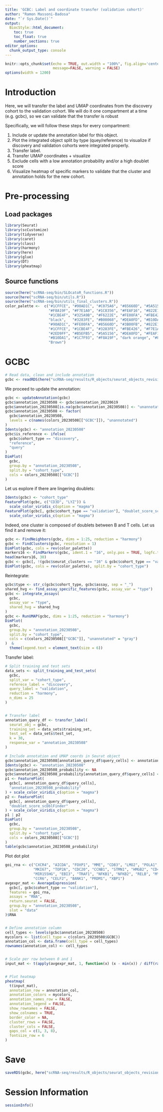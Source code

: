 ```yaml
---
title: 'GCBC: Label and coordinate transfer (validation cohort)'
author: "Ramon Massoni-Badosa"
date: "`r Sys.Date()`"
output: 
  BiocStyle::html_document:
    toc: true
    toc_float: true
    number_sections: true
editor_options: 
  chunk_output_type: console
---
```


```r
knitr::opts_chunk$set(echo = TRUE, out.width = "100%", fig.align='center', 
                      message=FALSE, warning = FALSE)
options(width = 1200)
```


# Introduction

Here, we will transfer the label and UMAP coordinates from the discovery cohort to the validation cohort. We will do it one compartment at a time (e.g. gcbc), so we can validate that the transfer is robust

Specifically, we will follow these steps for every compartment:

1. Include or update the annotation label for this object.
2. Plot the integrated object split by type (quey/reference) to visualize if discovery and validation cohorts were integrated properly.
3. Transfer label.
4. Transfer UMAP coordinates + visualize
5. Exclude cells with a low annotation probability and/or a high doublet score
6. Visualize heatmap of specific markers to validate that the cluster and annotation holds for the new cohort.

# Pre-processing

## Load packages

```r
library(Seurat)
library(scCustomize)
library(tidyverse)
library(caret)
library(class)
library(harmony)
library(here)
library(glue)
library(DT)
library(pheatmap)
```


## Source functions

```r
source(here("scRNA-seq/bin/SLOcatoR_functions.R"))
source(here("scRNA-seq/bin/utils.R"))
source(here("scRNA-seq/bin/utils_final_clusters.R"))
color_palette <-  c("#1CFFCE", "#90AD1C", "#C075A6", "#85660D", "#5A5156", "#AA0DFE",
                    "#F8A19F", "#F7E1A0", "#1C8356", "#FEAF16", "#822E1C", "#C4451C",
                    "#1CBE4F", "#325A9B", "#F6222E", "#FE00FA", "#FBE426", "#16FF32",
                    "black",   "#3283FE", "#B00068", "#DEA0FD", "#B10DA1", "#E4E1E3",
                    "#90AD1C", "#FE00FA", "#85660D", "#3B00FB", "#822E1C", "coral2",
                    "#1CFFCE", "#1CBE4F", "#3283FE", "#FBE426", "#F7E1A0", "#325A9B",
                    "#2ED9FF", "#B5EFB5", "#5A5156", "#DEA0FD", "#FEAF16", "#683B79",
                    "#B10DA1", "#1C7F93", "#F8A19F", "dark orange", "#FEAF16", "#FBE426",
                    "Brown")
```


# GCBC

```r
# Read data, clean and include annotation
gcbc <- readRDS(here("scRNA-seq/results/R_objects/seurat_objects_revision/4.11-GCBC_seurat_object_discovery_validation_cohorts.rds"))
```


We proceed to update the annotation:

```r
gcbc <- updateAnnotation(gcbc)
gcbc$annotation_20230508 <- gcbc$annotation_20220619
gcbc$annotation_20230508[is.na(gcbc$annotation_20230508)] <- "unannotated"
gcbc$annotation_20230508 <- factor(
  gcbc$annotation_20230508,
  levels = c(names(colors_20230508[["GCBC"]]), "unannotated")
)
Idents(gcbc) <- "annotation_20230508"
gcbc$is_reference <- ifelse(
  gcbc$cohort_type == "discovery",
  "reference",
  "query"
)
DimPlot(
  gcbc,
  group.by = "annotation_20230508",
  split.by = "cohort_type",
  cols = colors_20230508[["GCBC"]]
)
```

Let us explore if there are lingering doublets:

```r
Idents(gcbc) <- "cohort_type"
FeaturePlot(gcbc, c("CD3D", "LYZ")) &
  scale_color_viridis_c(option = "magma")
FeaturePlot(gcbc[, gcbc$cohort_type == "validation"], "doublet_score_scDblFinder") &
  scale_color_viridis_c(option = "magma")
```

Indeed, one cluster is composed of doublets between B and T cells. Let us find it and remove it:

```r
gcbc <- FindNeighbors(gcbc, dims = 1:25, reduction = "harmony")
gcbc <- FindClusters(gcbc, resolution = 1)
DimPlot(gcbc, cols = rev(color_palette))
markers16 <- FindMarkers(gcbc, ident.1 = "16", only.pos = TRUE, logfc.threshold = 0.5)
head(markers16, 30)
gcbc <- gcbc[, !(gcbc$seurat_clusters == "16" & gcbc$cohort_type == "validation")]
DimPlot(gcbc, cols = rev(color_palette), split.by = "cohort_type")
```

Reintegrate:

```r
gcbc$type <- str_c(gcbc$cohort_type, gcbc$assay, sep = "_")
shared_hvg <- find_assay_specific_features(gcbc, assay_var = "type")
gcbc <- integrate_assays(
  gcbc,
  assay_var = "type",
  shared_hvg = shared_hvg
)
gcbc <- RunUMAP(gcbc, dims = 1:25, reduction = "harmony")
DimPlot(
  gcbc,
  group.by = "annotation_20230508",
  split.by = "cohort_type",
  cols = c(colors_20230508[["GCBC"]], "unannotated" = "gray")
)  &
  theme(legend.text = element_text(size = 6))
```


Transfer label:

```r
# Split training and test sets
data_sets <- split_training_and_test_sets(
  gcbc,
  split_var = "cohort_type",
  referece_label = "discovery",
  query_label = "validation",
  reduction = "harmony",
  n_dims = 25
)


# Transfer label
annotation_query_df <- transfer_label(
  seurat_obj = gcbc,
  training_set = data_sets$training_set,
  test_set = data_sets$test_set,
  k = 30,
  response_var = "annotation_20230508"
)

# Include annotation and UMAP coords in Seurat object
gcbc$annotation_20230508[annotation_query_df$query_cells] <- annotation_query_df$annotation
Idents(gcbc) <- "annotation_20230508"
gcbc$annotation_20230508_probability <- NA
gcbc$annotation_20230508_probability[annotation_query_df$query_cells] <- annotation_query_df$annotation_prob
p1 <- FeaturePlot(
  gcbc[, annotation_query_df$query_cells],
  "annotation_20230508_probability"
) + scale_color_viridis_c(option = "magma")
p2 <- FeaturePlot(
  gcbc[, annotation_query_df$query_cells],
  "doublet_score_scDblFinder"
) + scale_color_viridis_c(option = "magma")
p1 | p2
DimPlot(
  gcbc,
  group.by = "annotation_20230508",
  split.by = "cohort_type",
  cols = colors_20230508[["GCBC"]]
)
table(gcbc$annotation_20230508_probability)
```


Plot dot plot

```r
goi_rna <- c("CXCR4", "AICDA", "FOXP1", "MME", "CD83", "LMO2", "POLA1", "HIST1H4C",
             "MKI67", "TOP2A", "CDC20", "CCNB1", "STMN1", "HMGB2", "CD40", "BCL2A1",
             "MIR155HG", "EBI3", "TRAF1", "NFKB1", "NFKB2", "RELB", "MYC", "BATF",
             "CCR6", "CELF2", "BANK1", "PRDM1", "XBP1")
avgexpr_mat <- AverageExpression(
  gcbc[, gcbc$cohort_type == "validation"],
  features = goi_rna,
  assays = "RNA",
  return.seurat = FALSE,
  group.by = "annotation_20230508",
  slot = "data"
)$RNA


# Define annotation column
cell_types <- levels(gcbc$annotation_20230508)
mycolors <- list(cell_type = c(colors_20230508$GCBC))
annotation_col <- data.frame(cell_type = cell_types) 
rownames(annotation_col) <- cell_types


# Scale per row between 0 and 1 
input_mat <- t(apply(avgexpr_mat, 1, function(x) (x - min(x)) / diff(range(x))))


# Plot heatmap
pheatmap(
  t(input_mat),
  annotation_row = annotation_col,
  annotation_colors = mycolors,
  annotation_names_row = FALSE,
  annotation_legend = FALSE,
  show_rownames = FALSE,
  show_colnames = TRUE, 
  border_color = NA,
  cluster_rows = FALSE,
  cluster_cols = FALSE,
  gaps_col = c(1, 3, 8),
  fontsize_row = 6
)
```


# Save

```r
saveRDS(gcbc, here("scRNA-seq/results/R_objects/seurat_objects_revision/5.11-GCBC_seurat_object_discovery_validation_cohorts_annotation.rds"))
```


# Session Information

```r
sessionInfo()
```

